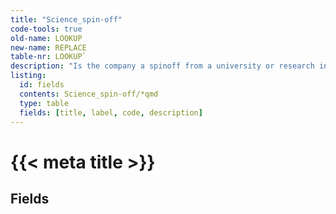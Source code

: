 ```yaml
---
title: "Science_spin-off"
code-tools: true
old-name: LOOKUP
new-name: REPLACE
table-nr: LOOKUP`
description: "Is the company a spinoff from a university or research institute?"
listing:
  id: fields
  contents: Science_spin-off/*qmd
  type: table
  fields: [title, label, code, description]
---
```


# {{< meta title >}}\n
## Fields

:::{ #fields }
:::
